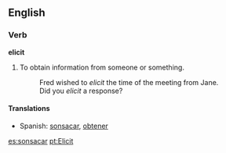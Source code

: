 ==English==

===Verb===
'''elicit'''
#To obtain information from someone or something.
#:Fred wished to ''elicit'' the time of the meeting from Jane.
#:Did you ''elicit'' a response?


====Translations====

*Spanish: [[sonsacar#Spanish|sonsacar]], [[obtener#Spanish|obtener]]

[[es:sonsacar]]
[[pt:Elicit]]